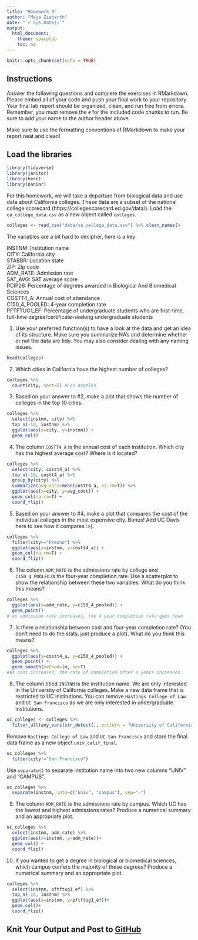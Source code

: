 ```yaml
---
title: "Homework 9"
author: "Maya Ziebarth"
date: "`r Sys.Date()`"
output:
  html_document:
    theme: spacelab
    toc: no
---
```


```r
knitr::opts_chunk$set(echo = TRUE)
```

## Instructions
Answer the following questions and complete the exercises in RMarkdown. Please embed all of your code and push your final work to your repository. Your final lab report should be organized, clean, and run free from errors. Remember, you must remove the `#` for the included code chunks to run. Be sure to add your name to the author header above.  

Make sure to use the formatting conventions of RMarkdown to make your report neat and clean!  

## Load the libraries
```r
library(tidyverse)
library(janitor)
library(here)
library(naniar)
``` 

For this homework, we will take a departure from biological data and use data about California colleges. These data are a subset of the national college scorecard (https://collegescorecard.ed.gov/data/). Load the `ca_college_data.csv` as a new object called `colleges`.
```r
colleges <- read_csv("data/ca_college_data.csv") %>% clean_names()
```

The variables are a bit hard to decipher, here is a key:  

INSTNM: Institution name  
CITY: California city  
STABBR: Location state  
ZIP: Zip code  
ADM_RATE: Admission rate  
SAT_AVG: SAT average score  
PCIP26: Percentage of degrees awarded in Biological And Biomedical Sciences  
COSTT4_A: Annual cost of attendance  
C150_4_POOLED: 4-year completion rate  
PFTFTUG1_EF: Percentage of undergraduate students who are first-time, full-time degree/certificate-seeking undergraduate students  

1. Use your preferred function(s) to have a look at the data and get an idea of its structure. Make sure you summarize NA's and determine whether or not the data are tidy. You may also consider dealing with any naming issues.
```r
head(colleges)
```


2. Which cities in California have the highest number of colleges?
```r
colleges %>% 
  count(city, sort=T) #Los Angeles
```


3. Based on your answer to #2, make a plot that shows the number of colleges in the top 10 cities.
```r
colleges %>% 
  select(instnm, city) %>% 
  top_n(-10, instnm) %>% 
  ggplot(aes(x=city, y=instnm)) +
  geom_col()
```


4. The column `COSTT4_A` is the annual cost of each institution. Which city has the highest average cost? Where is it located?
```r
colleges %>% 
  select(city, costt4_a) %>% 
  top_n(-10, costt4_a) %>% 
  group_by(city) %>% 
  summarize(avg_cost=mean(costt4_a, na.rm=T)) %>% 
  ggplot(aes(x=city, y=avg_cost)) +
  geom_col(na.rm=T) +
  coord_flip()
```


5. Based on your answer to #4, make a plot that compares the cost of the individual colleges in the most expensive city. Bonus! Add UC Davis here to see how it compares :>).
```r
colleges %>% 
  filter(city=="Fresno") %>% 
  ggplot(aes(x=instnm, y=costt4_a)) +
  geom_col(na.rm=T) +
  coord_flip()
```


6. The column `ADM_RATE` is the admissions rate by college and `C150_4_POOLED` is the four-year completion rate. Use a scatterplot to show the relationship between these two variables. What do you think this means?
```r
colleges %>% 
  ggplot(aes(x=adm_rate, y=c150_4_pooled)) +
  geom_point()
# as admission rate increases, the 4 year completion rate goes down
```


7. Is there a relationship between cost and four-year completion rate? (You don't need to do the stats, just produce a plot). What do you think this means?
```r
colleges %>% 
  ggplot(aes(x=costt4_a, y=c150_4_pooled)) +
  geom_point() +
  geom_smooth(method=lm, se=T)
#As cost increases, the rate of completion after 4 years increases
```


8. The column titled `INSTNM` is the institution name. We are only interested in the University of California colleges. Make a new data frame that is restricted to UC institutions. You can remove `Hastings College of Law` and `UC San Francisco` as we are only interested in undergraduate institutions.
```r
uc_colleges <- colleges %>% 
  filter_all(any_vars(str_detect(., pattern = "University of California")))
```


Remove `Hastings College of Law` and `UC San Francisco` and store the final data frame as a new object `univ_calif_final`.
```r
uc_colleges %>% 
  filter(city!="San Francisco")
```


Use `separate()` to separate institution name into two new columns "UNIV" and "CAMPUS".
```r
uc_colleges %>% 
  separate(instnm, into=c("univ", "campus"), sep="-")
```


9. The column `ADM_RATE` is the admissions rate by campus. Which UC has the lowest and highest admissions rates? Produce a numerical summary and an appropriate plot.
```r
uc_colleges %>% 
  select(instnm, adm_rate) %>% 
  ggplot(aes(x=instnm, y=adm_rate))+
  geom_col() +
  coord_flip()
```


10. If you wanted to get a degree in biological or biomedical sciences, which campus confers the majority of these degrees? Produce a numerical summary and an appropriate plot.
```r
colleges %>% 
  select(instnm, pftftug1_ef) %>% 
  top_n(-15, instnm) %>% 
  ggplot(aes(x=instnm, y=pftftug1_ef))+
  geom_col()+
  coord_flip()
```


## Knit Your Output and Post to [GitHub](https://github.com/FRS417-DataScienceBiologists)
